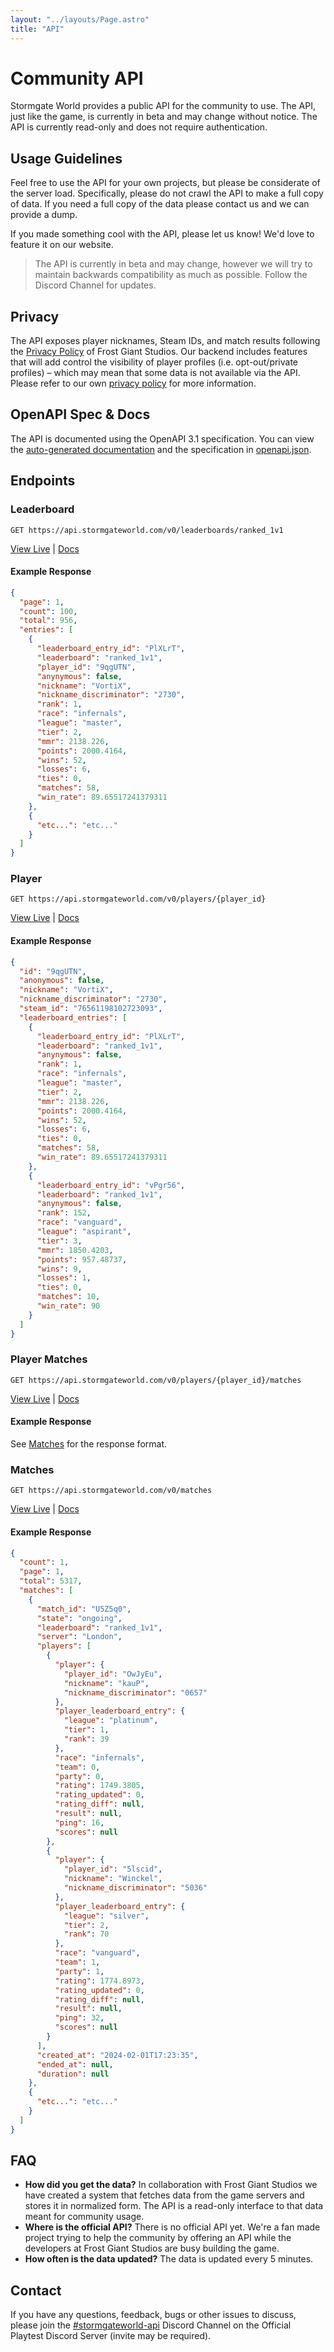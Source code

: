 ```yaml
---
layout: "../layouts/Page.astro"
title: "API"
---
```



<DeprecationNotice
  class="not-prose -mt-4 mb-12 !px-0"
  title="The Community API is no longer supported"
  lostValue="we can no longer provide you with matches, up-to-date player profiles or win-rates. The leaderboard may continue to work, but we can't guarantee win-rates or ranking data is correct"
/>

# Community API

Stormgate World provides a public API for the community to use. The API, just like the game, is currently in beta and may change without notice. The API is currently read-only and does not require authentication.

## Usage Guidelines

Feel free to use the API for your own projects, but please be considerate of the server load. Specifically, please do not crawl the API to make a full copy of data. If you need a full copy of the data please contact us and we can provide a dump.

If you made something cool with the API, please let us know! We'd love to feature it on our website.

> The API is currently in beta and may change, however we will try to maintain backwards compatibility as much as possible. Follow the Discord Channel for updates.

## Privacy

The API exposes player nicknames, Steam IDs, and match results following the [Privacy Policy](https://playstormgate.com/legal/privacy-policy) of Frost Giant Studios. Our backend includes features that will add control the visibility of player profiles (i.e. opt-out/private profiles) – which may mean that some data is not available via the API. Please refer to our own [privacy policy](/privacy) for more information.

## OpenAPI Spec & Docs

The API is documented using the OpenAPI 3.1 specification. You can view the [auto-generated documentation](https://api.stormgateworld.com/swagger-ui/#/Leaderboards/getLeaderboard) and the specification in [openapi.json](https://api.stormgateworld.com/api-docs/openapi.json).

## Endpoints

### Leaderboard

```
GET https://api.stormgateworld.com/v0/leaderboards/ranked_1v1
```

[View Live](https://api.stormgateworld.com/v0/leaderboards/ranked_1v1) | [Docs](https://api.stormgateworld.com/swagger-ui/#/Leaderboards/getLeaderboard)

#### Example Response

```json
{
  "page": 1,
  "count": 100,
  "total": 956,
  "entries": [
    {
      "leaderboard_entry_id": "PlXLrT",
      "leaderboard": "ranked_1v1",
      "player_id": "9qgUTN",
      "anynymous": false,
      "nickname": "VortiX",
      "nickname_discriminator": "2730",
      "rank": 1,
      "race": "infernals",
      "league": "master",
      "tier": 2,
      "mmr": 2138.226,
      "points": 2000.4164,
      "wins": 52,
      "losses": 6,
      "ties": 0,
      "matches": 58,
      "win_rate": 89.65517241379311
    },
    {
      "etc...": "etc..."
    }
  ]
}
```

### Player

```
GET https://api.stormgateworld.com/v0/players/{player_id}
```

[View Live](https://api.stormgateworld.com/v0/players/PlXLrT) | [Docs](https://api.stormgateworld.com/swagger-ui/#/Players/getPlayer)

#### Example Response

```json
{
  "id": "9qgUTN",
  "anonymous": false,
  "nickname": "VortiX",
  "nickname_discriminator": "2730",
  "steam_id": "76561198102723093",
  "leaderboard_entries": [
    {
      "leaderboard_entry_id": "PlXLrT",
      "leaderboard": "ranked_1v1",
      "anynymous": false,
      "rank": 1,
      "race": "infernals",
      "league": "master",
      "tier": 2,
      "mmr": 2138.226,
      "points": 2000.4164,
      "wins": 52,
      "losses": 6,
      "ties": 0,
      "matches": 58,
      "win_rate": 89.65517241379311
    },
    {
      "leaderboard_entry_id": "vPgr56",
      "leaderboard": "ranked_1v1",
      "anynymous": false,
      "rank": 152,
      "race": "vanguard",
      "league": "aspirant",
      "tier": 3,
      "mmr": 1850.4203,
      "points": 957.48737,
      "wins": 9,
      "losses": 1,
      "ties": 0,
      "matches": 10,
      "win_rate": 90
    }
  ]
}
```

### Player Matches

```
GET https://api.stormgateworld.com/v0/players/{player_id}/matches
```

[View Live](https://api.stormgateworld.com/v0/players/OwJyEu/matches) | [Docs](https://api.stormgateworld.com/swagger-ui/#/Players/getPlayerMatches)

#### Example Response

See [Matches](#matches) for the response format.

### Matches

```
GET https://api.stormgateworld.com/v0/matches
```

[View Live](https://api.stormgateworld.com/v0/matches) | [Docs](https://api.stormgateworld.com/swagger-ui/#/Matches/getMatches)

#### Example Response

```json
{
  "count": 1,
  "page": 1,
  "total": 5317,
  "matches": [
    {
      "match_id": "U5Z5q0",
      "state": "ongoing",
      "leaderboard": "ranked_1v1",
      "server": "London",
      "players": [
        {
          "player": {
            "player_id": "OwJyEu",
            "nickname": "kauP",
            "nickname_discriminator": "0657"
          },
          "player_leaderboard_entry": {
            "league": "platinum",
            "tier": 1,
            "rank": 39
          },
          "race": "infernals",
          "team": 0,
          "party": 0,
          "rating": 1749.3805,
          "rating_updated": 0,
          "rating_diff": null,
          "result": null,
          "ping": 16,
          "scores": null
        },
        {
          "player": {
            "player_id": "5lscid",
            "nickname": "Winckel",
            "nickname_discriminator": "5036"
          },
          "player_leaderboard_entry": {
            "league": "silver",
            "tier": 2,
            "rank": 70
          },
          "race": "vanguard",
          "team": 1,
          "party": 1,
          "rating": 1774.8973,
          "rating_updated": 0,
          "rating_diff": null,
          "result": null,
          "ping": 32,
          "scores": null
        }
      ],
      "created_at": "2024-02-01T17:23:35",
      "ended_at": null,
      "duration": null
    },
    {
      "etc...": "etc..."
    }
  ]
}
```

## FAQ

- **How did you get the data?**
  In collaboration with Frost Giant Studios we have created a system that fetches data from the game servers and stores it in normalized form. The API is a read-only interface to that data meant for community usage.
- **Where is the official API?**
  There is no official API yet. We're a fan made project trying to help the community by offering an API while the developers at Frost Giant Studios are busy building the game.
- **How often is the data updated?**
  The data is updated every 5 minutes.

## Contact

If you have any questions, feedback, bugs or other issues to discuss, please join the [#stormgateworld-api](https://discord.com/channels/1101590942076653660/1202677262478999612) Discord Channel on the Official Playtest Discord Server (invite may be required).
